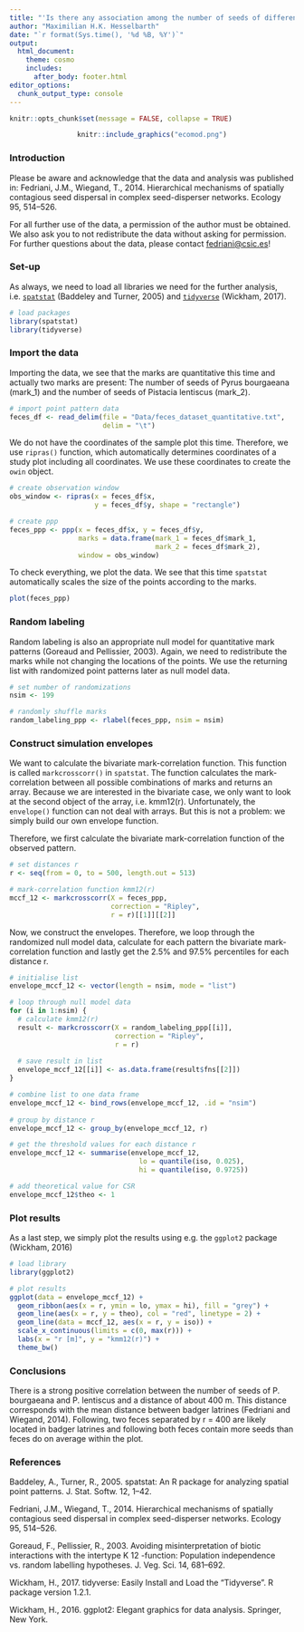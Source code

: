 ```yaml
---
title: "'Is there any association among the number of seeds of different pairs of species?'"
author: "Maximilian H.K. Hesselbarth"
date: "`r format(Sys.time(), '%d %B, %Y')`"
output:
  html_document:
    theme: cosmo
    includes:
      after_body: footer.html
editor_options: 
  chunk_output_type: console
---
```


```r
knitr::opts_chunk$set(message = FALSE, collapse = TRUE)
```

<center>
```r
knitr::include_graphics("ecomod.png")
```
</center>

### Introduction 
Please be aware and acknowledge that the data and analysis was published in: Fedriani, J.M., Wiegand, T., 2014. Hierarchical mechanisms of spatially contagious seed dispersal in complex seed-disperser networks. Ecology 95, 514–526.

For all further use of the data, a permission of the author must be obtained. We also ask you to not redistribute the data without asking for permission. For further questions about the data, please contact <fedriani@csic.es>!

### Set-up
As always, we need to load all libraries we need for the further analysis, i.e. [`spatstat`](https://spatstat.org) (Baddeley and Turner, 2005) and [`tidyverse`](https://www.tidyverse.org) (Wickham, 2017).

```r
# load packages
library(spatstat)
library(tidyverse)
```

### Import the data
Importing the data, we see that the marks are quantitative this time and actually two marks are present: The number of seeds of Pyrus bourgaeana (mark_1) and the number of seeds of Pistacia lentiscus (mark_2).

```r
# import point pattern data
feces_df <- read_delim(file = "Data/feces_dataset_quantitative.txt",
                       delim = "\t")
```

We do not have the coordinates of the sample plot this time. Therefore, we use `ripras()` function, which automatically determines coordinates of a study plot including all coordinates. We use these coordinates to create the `owin` object.

```r
# create observation window
obs_window <- ripras(x = feces_df$x, 
                     y = feces_df$y, shape = "rectangle")

# create ppp
feces_ppp <- ppp(x = feces_df$x, y = feces_df$y, 
                 marks = data.frame(mark_1 = feces_df$mark_1,
                                    mark_2 = feces_df$mark_2),
                 window = obs_window)
```

To check everything, we plot the data. We see that this time `spatstat` automatically scales the size of the points according to the marks.

```r
plot(feces_ppp)
```

### Random labeling
Random labeling is also an appropriate null model for quantitative mark patterns (Goreaud and Pellissier, 2003). Again, we need to redistribute the marks while not changing the locations of the points. We use the returning list with randomized point patterns later as null model data.

```r
# set number of randomizations
nsim <- 199

# randomly shuffle marks
random_labeling_ppp <- rlabel(feces_ppp, nsim = nsim)
```

### Construct simulation envelopes
We want to calculate the bivariate mark-correlation function. This function is called `markcrosscorr()` in `spatstat`. The function calculates the mark-correlation between all possible combinations of marks and returns an array. Because we are interested in the bivariate case, we only want to look at the second object of the array, i.e. kmm12(r). Unfortunately, the `envelope()` function can not deal with arrays. But this is not a problem: we simply build our own envelope function. 

Therefore, we first calculate the bivariate mark-correlation function of the observed pattern. 

```r
# set distances r
r <- seq(from = 0, to = 500, length.out = 513)

# mark-correlation function kmm12(r)
mccf_12 <- markcrosscorr(X = feces_ppp, 
                         correction = "Ripley", 
                         r = r)[[1]][[2]]
```

Now, we construct the envelopes. Therefore, we loop through the randomized null model data, calculate for each pattern the bivariate mark-correlation function and lastly get the 2.5% and 97.5% percentiles for each distance r.

```r
# initialise list
envelope_mccf_12 <- vector(length = nsim, mode = "list")

# loop through null model data
for (i in 1:nsim) {
  # calculate kmm12(r)
  result <- markcrosscorr(X = random_labeling_ppp[[i]], 
                          correction = "Ripley", 
                          r = r)
  
  # save result in list
  envelope_mccf_12[[i]] <- as.data.frame(result$fns[[2]])
}

# combine list to one data frame
envelope_mccf_12 <- bind_rows(envelope_mccf_12, .id = "nsim")
  
# group by distance r
envelope_mccf_12 <- group_by(envelope_mccf_12, r)

# get the threshold values for each distance r
envelope_mccf_12 <- summarise(envelope_mccf_12, 
                                lo = quantile(iso, 0.025), 
                                hi = quantile(iso, 0.9725))

# add theoretical value for CSR
envelope_mccf_12$theo <- 1
```

### Plot results 
As a last step, we simply plot the results using e.g. the `ggplot2` package (Wickham, 2016)

```r
# load library
library(ggplot2)

# plot results
ggplot(data = envelope_mccf_12) + 
  geom_ribbon(aes(x = r, ymin = lo, ymax = hi), fill = "grey") + 
  geom_line(aes(x = r, y = theo), col = "red", linetype = 2) + 
  geom_line(data = mccf_12, aes(x = r, y = iso)) + 
  scale_x_continuous(limits = c(0, max(r))) + 
  labs(x = "r [m]", y = "kmm12(r)") +
  theme_bw()
```

### Conclusions
There is a strong positive correlation between the number of seeds of P. bourgaeana and P. lentiscus and a distance of about 400 m. This distance corresponds with the mean distance between badger latrines (Fedriani and Wiegand, 2014). Following, two feces separated by r = 400 are likely located in badger latrines and following both feces contain more seeds than feces do on average within the plot.

### References
Baddeley, A., Turner, R., 2005. spatstat: An R package for analyzing spatial point patterns. J. Stat. Softw. 12, 1–42.

Fedriani, J.M., Wiegand, T., 2014. Hierarchical mechanisms of spatially contagious seed dispersal in complex seed-disperser networks. Ecology 95, 514–526.

Goreaud, F., Pellissier, R., 2003. Avoiding misinterpretation of biotic interactions with the intertype K 12 -function: Population independence vs. random labelling hypotheses. J. Veg. Sci. 14, 681–692.

Wickham, H., 2017. tidyverse: Easily Install and Load the “Tidyverse”. R package version 1.2.1.

Wickham, H., 2016. ggplot2: Elegant graphics for data analysis. Springer, New York.


